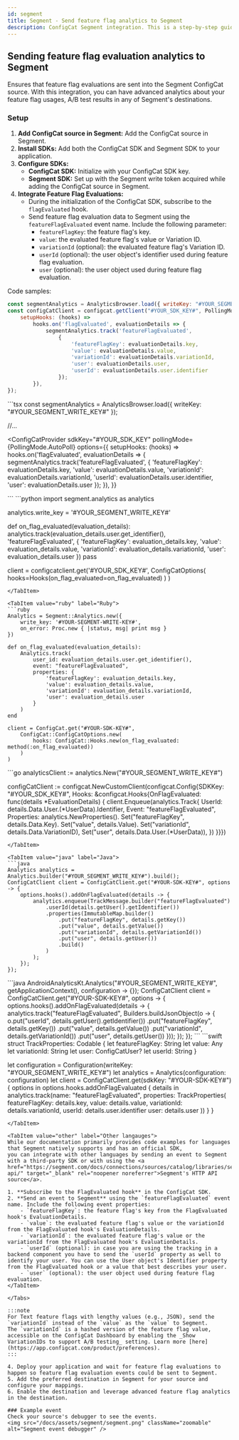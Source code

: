```yaml
---
id: segment
title: Segment - Send feature flag analytics to Segment
description: ConfigCat Segment integration. This is a step-by-step guide on how to send feature flag analytics to Segment.
---
```



## Sending feature flag evaluation analytics to Segment

Ensures that feature flag evaluations are sent into the Segment ConfigCat source. With this integration, you can have advanced analytics about your feature flag usages, A/B test results in any of Segment's destinations.

### Setup

1. **Add ConfigCat source in Segment:** Add the ConfigCat source in Segment.
1. **Install SDKs:** Add both the ConfigCat SDK and Segment SDK to your application.
2. **Configure SDKs:**
   - **ConfigCat SDK:** Initialize with your ConfigCat SDK key.
   - **Segment SDK:** Set up with the Segment write token acquired while adding the ConfigCat source in Segment.
3. **Integrate Feature Flag Evaluations:**
   - During the initialization of the ConfigCat SDK, subscribe to the `flagEvaluated` hook.
   - Send feature flag evaluation data to Segment using the `featureFlagEvaluated` event name. Include the following parameter:
     - `featureFlagKey`: the feature flag's key.
     - `value`: the evaluated feature flag's value or Variation ID.
     - `variationId` (optional): the evaluated feature flag's Variation ID.
     - `userId` (optional): the user object's identifier used during feature flag evaluation.
     - `user` (optional): the user object used during feature flag evaluation.

Code samples:
<Tabs>
<TabItem value="js" label="JavaScript, Node, SSR" default>
```js
const segmentAnalytics = AnalyticsBrowser.load({ writeKey: "#YOUR_SEGMENT_WRITE_KEY#" });
const configCatClient = configcat.getClient("#YOUR_SDK_KEY#", PollingMode.AutoPoll, {
    setupHooks: (hooks) =>
        hooks.on('flagEvaluated', evaluationDetails => {
            segmentAnalytics.track('featureFlagEvaluated',
                {
                    'featureFlagKey': evaluationDetails.key,
                    'value': evaluationDetails.value,
                    'variationId': evaluationDetails.variationId,
                    'user': evaluationDetails.user,
                    'userId': evaluationDetails.user.identifier
                });
        }),
});
```
</TabItem>

<TabItem value="react" label="React">
```tsx
const segmentAnalytics = AnalyticsBrowser.load({ writeKey: "#YOUR_SEGMENT_WRITE_KEY#" });

//...

<ConfigCatProvider
  sdkKey="#YOUR_SDK_KEY"
  pollingMode={PollingMode.AutoPoll}
  options={{
    setupHooks: (hooks) =>
      hooks.on('flagEvaluated', evaluationDetails => {
        segmentAnalytics.track('featureFlagEvaluated',
            {
                'featureFlagKey': evaluationDetails.key,
                'value': evaluationDetails.value,
                'variationId': evaluationDetails.variationId,
                'userId': evaluationDetails.user.identifier,
                'user': evaluationDetails.user
            });
      }),
  }}
>
</ConfigCatProvider>
```
</TabItem>

<TabItem value="python" label="Python">
```python
import segment.analytics as analytics

analytics.write_key = '#YOUR_SEGMENT_WRITE_KEY#'

def on_flag_evaluated(evaluation_details):
    analytics.track(evaluation_details.user.get_identifier(), 'featureFlagEvaluated',  {
        'featureFlagKey': evaluation_details.key,
        'value': evaluation_details.value,
        'variationId': evaluation_details.variationId,
        'user': evaluation_details.user
    })
    pass

client = configcatclient.get('#YOUR_SDK_KEY#',
    ConfigCatOptions(
        hooks=Hooks(on_flag_evaluated=on_flag_evaluated)
    )
)
```
</TabItem>

<TabItem value="ruby" label="Ruby">
```ruby
Analytics = Segment::Analytics.new({
    write_key: '#YOUR-SEGMENT-WRITE-KEY#',
    on_error: Proc.new { |status, msg| print msg }
})

def on_flag_evaluated(evaluation_details):
    Analytics.track(
        user_id: evaluation_details.user.get_identifier(),
        event: "featureFlagEvaluated",  
        properties: {
            'featureFlagKey': evaluation_details.key,
            'value': evaluation_details.value,
            'variationId': evaluation_details.variationId,
            'user': evaluation_details.user
        }
    )
end

client = ConfigCat.get("#YOUR-SDK-KEY#",
    ConfigCat::ConfigCatOptions.new(
        hooks: ConfigCat::Hooks.new(on_flag_evaluated: method(:on_flag_evaluated))
    )
)
```
</TabItem>

<TabItem value="go" label="Go">
```go
analyticsClient := analytics.New("#YOUR_SEGMENT_WRITE_KEY#")

configCatClient := configcat.NewCustomClient(configcat.Config{SDKKey: "#YOUR_SDK_KEY#",
    Hooks: &configcat.Hooks{OnFlagEvaluated: func(details *EvaluationDetails) {
        client.Enqueue(analytics.Track{
            UserId: details.Data.User.(*UserData).Identifier,
            Event:  "featureFlagEvaluated",
            Properties: analytics.NewProperties().
                Set("featureFlagKey", details.Data.Key).
                Set("value", details.Value).
                Set("variationId", details.Data.VariationID),
                Set("user", details.Data.User.(*UserData)),
        })
    }}})
```
</TabItem>

<TabItem value="java" label="Java">
```java
Analytics analytics = Analytics.builder("#YOUR_SEGMENT_WRITE_KEY#").build();
ConfigCatClient client = ConfigCatClient.get("#YOUR-SDK-KEY#", options -> {
    options.hooks().addOnFlagEvaluated(details -> {
        analytics.enqueue(TrackMessage.builder("featureFlagEvaluated")
            .userId(details.getUser().getIdentifier())
            .properties(ImmutableMap.builder()
                .put("featureFlagKey", details.getKey())
                .put("value", details.getValue())
                .put("variationId", details.getVariationId())
                .put("user", details.getUser())
                .build()
            )
        );
    });
});
```
</TabItem>

<TabItem value="android" label="Android">
```java
AndroidAnalyticsKt.Analytics("#YOUR_SEGMENT_WRITE_KEY#",  getApplicationContext(), configuration -> {});
ConfigCatClient client = ConfigCatClient.get("#YOUR-SDK-KEY#", options -> {
    options.hooks().addOnFlagEvaluated(details -> {
        analytics.track("featureFlagEvaluated", Builders.buildJsonObject(o -> {
            o.put("userId", details.getUser().getIdentifier())
            .put("featureFlagKey", details.getKey())
            .put("value", details.getValue())
            .put("variationId", details.getVariationId())
            .put("user", details.getUser())
        }));
    });
});
```
</TabItem>

<TabItem value="ios" label="Swift (iOS)">
```swift
struct TrackProperties: Codable {
    let featureFlagKey: String
    let value: Any
    let variationId: String
    let user: ConfigCatUser?
    let userId: String
}

let configuration = Configuration(writeKey: "#YOUR_SEGMENT_WRITE_KEY#")
let analytics = Analytics(configuration: configuration)
let client = ConfigCatClient.get(sdkKey: "#YOUR-SDK-KEY#") { options in
    options.hooks.addOnFlagEvaluated { details in
        analytics.track(name: "featureFlagEvaluated", properties: TrackProperties(
            featureFlagKey: details.key,
            value: details.value,
            variationId: details.variationId,
            userId: details.user.identifier
            user: details.user
        ))
    }
}
```
</TabItem>

<TabItem value="other" label="Other langauges">
While our documentation primarily provides code examples for languages that Segment natively supports and has an official SDK, 
you can integrate with other languages by sending an event to Segment with a third-party SDK or with using the <a href="https://segment.com/docs/connections/sources/catalog/libraries/server/http-api/" target="_blank" rel="noopener noreferrer">Segment's HTTP API source</a>. 

1. **Subscribe to the FlagEvaluated hook** in the ConfigCat SDK.
2. **Send an event to Segment** using the `featureFlagEvaluated` event name. Include the following event properties:
    - `featureFlagKey`: the feature flag's key from the FlagEvaluated hook's EvaluationDetails.
    - `value`: the evaluated feature flag's value or the variationId from the FlagEvaluated hook's EvaluationDetails.
    - `variationId`: the evaluated feature flag's value or the variationId from the FlagEvaluated hook's EvaluationDetails.
    - `userId` (optional): in case you are using the tracking in a backend component you have to send the `userId` property as well to identify your user. You can use the User object's Identifier property from the FlagEvaluated hook or a value that best describes your user.
    - `user` (optional): the user object used during feature flag evaluation.
</TabItem>

</Tabs>

:::note
For Text feature flags with lengthy values (e.g., JSON), send the `variationId` instead of the `value` as the `value` to Segment.
The `variationId` is a hashed version of the feature flag value, accessible on the ConfigCat Dashboard by enabling the _Show VariationIDs to support A/B testing_ setting. Learn more [here](https://app.configcat.com/product/preferences).
:::

4. Deploy your application and wait for feature flag evaluations to happen so feature flag evaluation events could be sent to Segment.
5. Add the preferred destination in Segment for your source and configure your mappings. 
6. Enable the destination and leverage advanced feature flag analytics in the destination.

### Example event
Check your source's debugger to see the events.
<img src="/docs/assets/segment/segment.png" className="zoomable" alt="Segment event debugger" />
